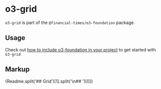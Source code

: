 
<Meta title="Whitelabel/o3-foundation/o3-grid/Readme" />

# o3-grid

`o3-grid` is part of the `@financial-times/o3-foundation` package.

## Usage

Check out [how to include o3-foundation in your project](?path=/docs/whitelabel-o3-foundation-readme--jsx-documentation#usage) to get started with `o3-grid`

## Markup

<Markdown>{Readme.split('## Grid')[1].split('\n## ')[0]}</Markdown>
